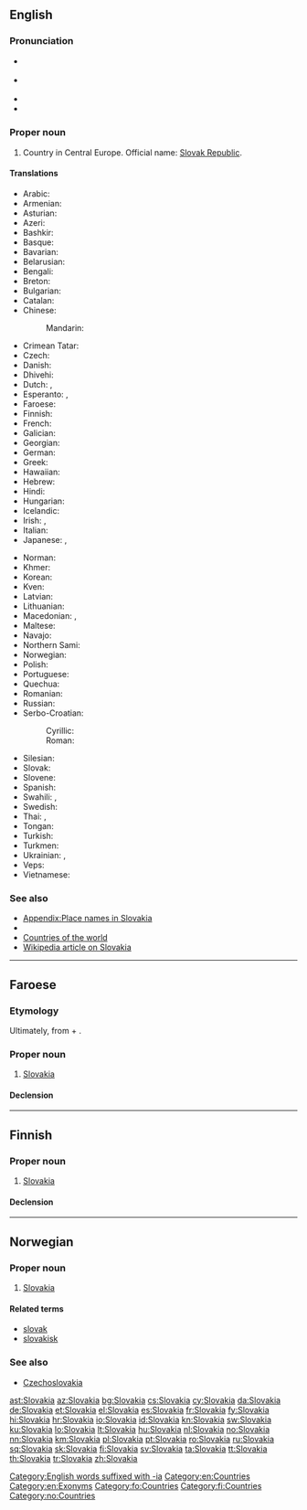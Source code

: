 {{also|slovakia|Slovákia|Slóvakía|Šlovakia}}
==English==
{{wikipedia}}

===Pronunciation===
* {{a|UK}} {{IPA|/sləʊˈvæ.ki.ə/|/sləʊˈvɑː.ki.ə/|lang=en}}
* {{a|US}} {{IPA|/sloʊˈvɑ.ki.ə/|/sloʊˈvæ.ki.ə/|lang=en}}
* {{audio|en-us-Slovakia.ogg|Audio (US)|lang=en}}
* {{rhymes|ækiə|ɑːkiə|lang=en}}

===Proper noun===
{{en-proper noun}}

# Country in Central Europe. Official name: [[Slovak Republic]].

====Translations====
{{trans-top|Slovakia}}
* Arabic: {{t|ar|سْلُوفَاكِيَا|f|tr=slufākiyā}}
* Armenian: {{t|hy|Սլովակիա}}
* Asturian: {{t+|ast|Eslovaquia|f}}
* Azeri: {{t+|az|Slovakiya}}
* Bashkir: {{t|ba|Словакия|sc=Cyrl}}
* Basque: {{t+|eu|Eslovakia}}
* Bavarian: {{t|bar|Slowàkai}}
* Belarusian: {{t|be|Славакія|f|tr=Slavákija|sc=Cyrl}}
* Bengali: {{t|bn|স্লোভাকিয়া|sc=Beng}}
* Breton: {{t|br|Slovakia}}
* Bulgarian: {{t+|bg|Словакия|f|tr=Slovákija|sc=Cyrl}}
* Catalan: {{t+|ca|Eslovàquia|f}}
* Chinese:
*: Mandarin: {{t+|cmn|斯洛伐克|tr=Sīluòfákè|sc=Hani}}
* Crimean Tatar: {{t|crh|Slovakiya}}
* Czech: {{t+|cs|Slovensko|n}}
* Danish: {{t+|da|Slovakiet}}
* Dhivehi: {{t|dv|ސުލޮވާކިއާ|sc=Thaa}}
* Dutch: {{t+|nl|Slowakije}}, {{t|nl|Slovakije}}
* Esperanto: {{t|eo|Slovakio}}, {{t|eo|Slovakujo}}
* Faroese: {{t|fo|Slovakia|f|n}}
* Finnish: {{t+|fi|Slovakia}}
* French: {{t+|fr|Slovaquie|f}}
* Galician: {{t+|gl|Eslovaquia|f}}
* Georgian: {{t|ka|სლოვაკეთი}}
* German: {{t+|de|Slowakei|f}}
* Greek: {{t+|el|Σλοβακία|f}}
* Hawaiian: {{t|haw|Solowakia}}
* Hebrew: {{t+|he|סלובקיה|sc=Hebr}}
* Hindi: {{t+|hi|स्लोवाकिया|tr=slōvākiyā|sc=Deva}}
* Hungarian: {{t+|hu|Szlovákia}}
* Icelandic: {{t+|is|Slóvakía|f}}
* Irish: {{t|ga|Slóvaic|f|alt=An tSlóvaic}}, {{t|ga|Poblacht na Slóvaice|f}}
* Italian: {{t+|it|Slovacchia}}
* Japanese: {{t+|ja|スロヴァキア|tr=Surovakia}}, {{t+|ja|スロバキア|tr=Surobakia}}
{{trans-mid}}
* Norman: {{t|nrf|Slovaquie|f}}
* Khmer: {{t|km|ស្លូវ៉ាគី|tr=slo var ki|sc=Khmr}}
* Korean: {{t+|ko|슬로바키아|tr=Seullobakia|sc=Hang}}
* Kven: {{t|fkv|Slovakia}}
* Latvian: {{t+|lv|Slovākija|f}}
* Lithuanian: {{t+|lt|Slovakija|f}}
* Macedonian: {{t+|mk|Словачка|f|tr=Slovačka|sc=Cyrl}}, {{t|mk|Словакија|f|tr=Slovákija|sc=Cyrl}}
* Maltese: {{t|mt|Slovakja|alt=is-Slovakja}}
* Navajo: {{t|nv|Słóbaʼ bikéyah}}
* Northern Sami: {{t|se|Šlovakia}}
* Norwegian: {{t+|no|Slovakia}}
* Polish: {{t+|pl|Słowacja|f}}
* Portuguese: {{t+|pt|Eslováquia}}
* Quechua: {{t|qu|Isluwakya}}
* Romanian: {{t+|ro|Slovacia|f}}
* Russian: {{t+|ru|Слова́кия|f}}
* Serbo-Croatian:
*: Cyrillic: {{t|sh|Сло̀ва̄чка|f|sc=Cyrl}}
*: Roman: {{t|sh|Slòvāčkā|f}}
* Silesian: {{t|szl|Słowacyjo|f}}
* Slovak: {{t+|sk|Slovensko|n}}
* Slovene: {{t|sl|Slováška|f}}
* Spanish: {{t+|es|Eslovaquia|f}}
* Swahili: {{t+|sw|Slovakia}}, {{t|sw|Uslovaki}}
* Swedish: {{t+|sv|Slovakien}}
* Thai: {{t|th|ประเทศสโลวาเกีย|tr=bpràtâyt sàlŏwaagia|sc=Thai}}, {{t+|th|สโลวาเกีย|tr=sàlŏwaagia|sc=Thai}}
* Tongan: {{t|to|Silovakia}}
* Turkish: {{t+|tr|Slovakya}}
* Turkmen: {{t|tk|Slowakiýa}}
* Ukrainian: {{t+|uk|Словаччина|f|tr=Slováččyna|sc=Cyrl}}, {{t|uk|Словеньско|n|tr=Slovéns'ko|sc=Cyrl}} {{qualifier|Ruthenian}}
* Veps: {{t|vep|Slovakii}}
* Vietnamese: {{t|vi|Slovakia}}
{{trans-bottom}}

===See also===
* [[Appendix:Place names in Slovakia]]
* {{list:countries of Europe/en}}
* [[Appendix:Countries of the world|Countries of the world]]
* [[w:Slovakia|Wikipedia article on Slovakia]]

[[Category:English words suffixed with -ia]]
[[Category:en:Countries]]
[[Category:en:Exonyms]]

----

==Faroese==
{{wikipedia|lang=fo}}

===Etymology===
Ultimately, from {{etyl|sk|fo}} {{term|Slovák|lang=sk}} + {{term|-ia|lang=fo}}.

===Proper noun===
{{head|fo|proper noun|g=n}}

# [[#English|Slovakia]]

====Declension====
{{fo-decl-proper-noun-s-indef|Slovakia|Slovakia|Slovakia|Slovakia}}

[[Category:fo:Countries]]

----

==Finnish==
{{wikipedia|lang=fi}}

===Proper noun===
{{fi-proper noun}}

# [[#English|Slovakia]]

====Declension====
{{fi-decl-kulkija|n=sg|Slovaki|a}}

[[Category:fi:Countries]]

----

==Norwegian==

===Proper noun===
{{head|no|proper noun}}

# [[#English|Slovakia]]

====Related terms====
* [[slovak]]
* [[slovakisk]]

===See also===
* [[Czechoslovakia]]

[[Category:no:Countries]]

[[ast:Slovakia]]
[[az:Slovakia]]
[[bg:Slovakia]]
[[cs:Slovakia]]
[[cy:Slovakia]]
[[da:Slovakia]]
[[de:Slovakia]]
[[et:Slovakia]]
[[el:Slovakia]]
[[es:Slovakia]]
[[fr:Slovakia]]
[[fy:Slovakia]]
[[hi:Slovakia]]
[[hr:Slovakia]]
[[io:Slovakia]]
[[id:Slovakia]]
[[kn:Slovakia]]
[[sw:Slovakia]]
[[ku:Slovakia]]
[[lo:Slovakia]]
[[lt:Slovakia]]
[[hu:Slovakia]]
[[nl:Slovakia]]
[[no:Slovakia]]
[[nn:Slovakia]]
[[km:Slovakia]]
[[pl:Slovakia]]
[[pt:Slovakia]]
[[ro:Slovakia]]
[[ru:Slovakia]]
[[sq:Slovakia]]
[[sk:Slovakia]]
[[fi:Slovakia]]
[[sv:Slovakia]]
[[ta:Slovakia]]
[[tt:Slovakia]]
[[th:Slovakia]]
[[tr:Slovakia]]
[[zh:Slovakia]]